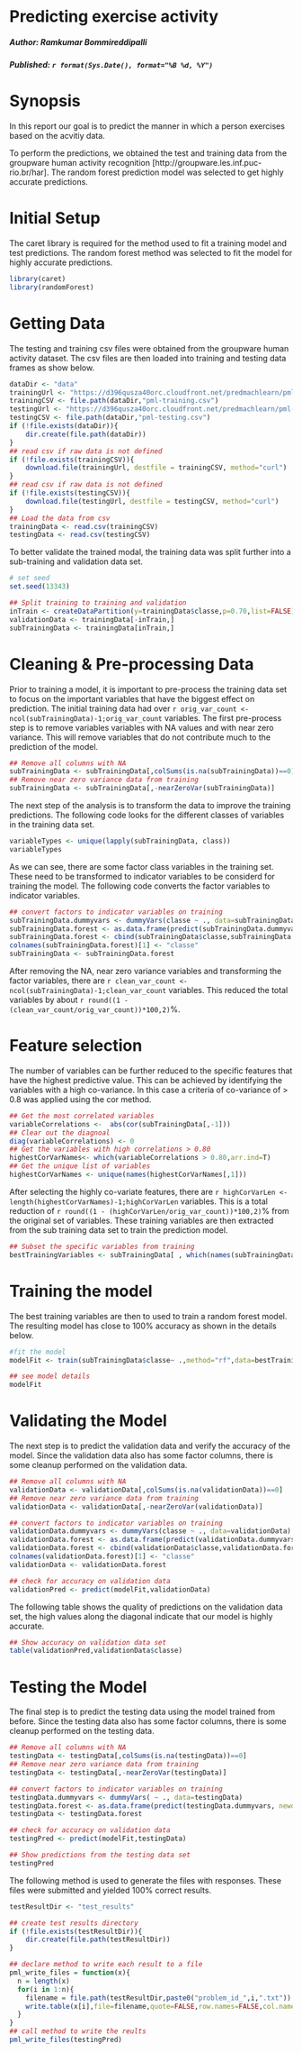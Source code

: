 Predicting exercise activity
========================================================
##### Author: Ramkumar Bommireddipalli
##### Published: `r format(Sys.Date(), format="%B %d, %Y")`


Synopsis
========================================================
In this report our goal is to predict the manner in which a person exercises based on the acvitiy data.

To perform the predictions, we obtained the test and training data from the groupware human activity recognition [http://groupware.les.inf.puc-rio.br/har]. The random forest prediction model was selected to get highly accurate predictions.

Initial Setup
========================================================
The caret library is required for the method used to fit a training model and test predictions. The random forest method was selected to fit the model for highly accurate predictions.
```r
library(caret)
library(randomForest)
```

Getting Data
========================================================
The  testing and training csv files were obtained from the groupware human activity dataset. The csv files are then loaded into training and testing data frames as show below.
```r
dataDir <- "data"
trainingUrl <- "https://d396qusza40orc.cloudfront.net/predmachlearn/pml-training.csv"
trainingCSV <- file.path(dataDir,"pml-training.csv")
testingUrl <- "https://d396qusza40orc.cloudfront.net/predmachlearn/pml-testing.csv"
testingCSV <- file.path(dataDir,"pml-testing.csv")
if (!file.exists(dataDir)){
    dir.create(file.path(dataDir))
}
## read csv if raw data is not defined
if (!file.exists(trainingCSV)){
    download.file(trainingUrl, destfile = trainingCSV, method="curl")
}
## read csv if raw data is not defined
if (!file.exists(testingCSV)){
    download.file(testingUrl, destfile = testingCSV, method="curl")
}
## Load the data from csv
trainingData <- read.csv(trainingCSV)
testingData <- read.csv(testingCSV)
```


To better validate the trained modal, the training data was split further into a sub-training and validation data set.
```r
# set seed
set.seed(13343)

## Split training to training and validation
inTrain <- createDataPartition(y=trainingData$classe,p=0.70,list=FALSE)
validationData <- trainingData[-inTrain,]
subTrainingData <- trainingData[inTrain,]
```

Cleaning & Pre-processing Data
========================================================
Prior to training a model, it is important to pre-process the training data set to focus on the important variables that have the biggest effect on prediction. The initial training data had over `r orig_var_count <- ncol(subTrainingData)-1;orig_var_count` variables. The first pre-process step is to remove variables variables with NA values and with near zero variance. This will remove variables that do not contribute much to the prediction of the model.
```r
## Remove all columns with NA
subTrainingData <- subTrainingData[,colSums(is.na(subTrainingData))==0]
## Remove near zero variance data from training
subTrainingData <- subTrainingData[,-nearZeroVar(subTrainingData)]

```

The next step of the analysis is to transform the data to improve the training predictions. The following code looks for the different classes of variables in the training data set.
```r
variableTypes <- unique(lapply(subTrainingData, class))
variableTypes
```

As we can see, there are some factor class variables in the training set. These need to be transformed to indicator variables to be considerd for training the model. The following code converts the factor variables to indicator variables.
```r
## convert factors to indicator variables on training
subTrainingData.dummyvars <- dummyVars(classe ~ ., data=subTrainingData)
subTrainingData.forest <- as.data.frame(predict(subTrainingData.dummyvars, newdata=subTrainingData))
subTrainingData.forest <- cbind(subTrainingData$classe,subTrainingData.forest)
colnames(subTrainingData.forest)[1] <- "classe"
subTrainingData <- subTrainingData.forest

```

After removing the NA, near zero variance variables and transforming the factor variables, there are `r clean_var_count <- ncol(subTrainingData)-1;clean_var_count` variables. This reduced the total variables by about `r round((1 - (clean_var_count/orig_var_count))*100,2)`%.


Feature selection
========================================================
The number of variables can be further reduced to the specific features that have the highest predictive value. This can be achieved by identifying the variables with a high co-variance. In this case a criteria of co-variance of > 0.8 was applied using the cor method.
```r
## Get the most correlated variables
variableCorrelations <-  abs(cor(subTrainingData[,-1]))
## Clear out the diagnoal
diag(variableCorrelations) <- 0
## Get the variables with high correlations > 0.80
highestCorVarNames<- which(variableCorrelations > 0.80,arr.ind=T)
## Get the unique list of variables
highestCorVarNames <- unique(names(highestCorVarNames[,1]))
```

After selecting the highly co-variate features, there are `r highCorVarLen <- length(highestCorVarNames)-1;highCorVarLen` variables. This is a total reduction of `r round((1 - (highCorVarLen/orig_var_count))*100,2)`% from the original set of variables. These training variables are then extracted from the sub training data set to train the prediction model.
```r
## Subset the specific variables from training
bestTrainingVariables <- subTrainingData[ , which(names(subTrainingData) %in% highestCorVarNames)]
```


Training the model
========================================================
The best training variables are then to used to train a random forest model. The resulting model has close to 100% accuracy as shown in the details below.
```r
#fit the model
modelFit <- train(subTrainingData$classe~ .,method="rf",data=bestTrainingVariables,trControl=trainControl(method = 'cv'))

## see model details
modelFit
```

Validating the Model
========================================================
The next step is to predict the validation data and verify the accuracy of the model. Since the validation data also has some factor columns, there is some cleanup performed on the validation data.
```r
## Remove all columns with NA
validationData <- validationData[,colSums(is.na(validationData))==0]
## Remove near zero variance data from training
validationData <- validationData[,-nearZeroVar(validationData)]

## convert factors to indicator variables on training
validationData.dummyvars <- dummyVars(classe ~ ., data=validationData)
validationData.forest <- as.data.frame(predict(validationData.dummyvars, newdata=validationData))
validationData.forest <- cbind(validationData$classe,validationData.forest)
colnames(validationData.forest)[1] <- "classe"
validationData <- validationData.forest

## check for accuracy on validation data
validationPred <- predict(modelFit,validationData)

```

The following table shows the quality of predictions on the validation data set, the high values along the diagonal indicate that our model is highly accurate.
```r
## Show accuracy on validation data set
table(validationPred,validationData$classe)
```


Testing the Model
========================================================
The final step is to predict the testing data using the model trained from before. Since the testing data also has some factor columns, there is some cleanup performed on the testing data.
```r
## Remove all columns with NA
testingData <- testingData[,colSums(is.na(testingData))==0]
## Remove near zero variance data from training
testingData <- testingData[,-nearZeroVar(testingData)]

## convert factors to indicator variables on training
testingData.dummyvars <- dummyVars( ~ ., data=testingData)
testingData.forest <- as.data.frame(predict(testingData.dummyvars, newdata=testingData))
testingData <- testingData.forest

## check for accuracy on validation data
testingPred <- predict(modelFit,testingData)

## Show predictions from the testing data set
testingPred
```

The following method is used to generate the files with responses. These files were submitted and yielded 100% correct results.
```r
testResultDir <- "test_results"

## create test results directory
if (!file.exists(testResultDir)){
    dir.create(file.path(testResultDir))
}

## declare method to write each result to a file
pml_write_files = function(x){
  n = length(x)
  for(i in 1:n){
    filename = file.path(testResultDir,paste0("problem_id_",i,".txt"))
    write.table(x[i],file=filename,quote=FALSE,row.names=FALSE,col.names=FALSE)
  }
}
## call method to write the reults
pml_write_files(testingPred)
```
